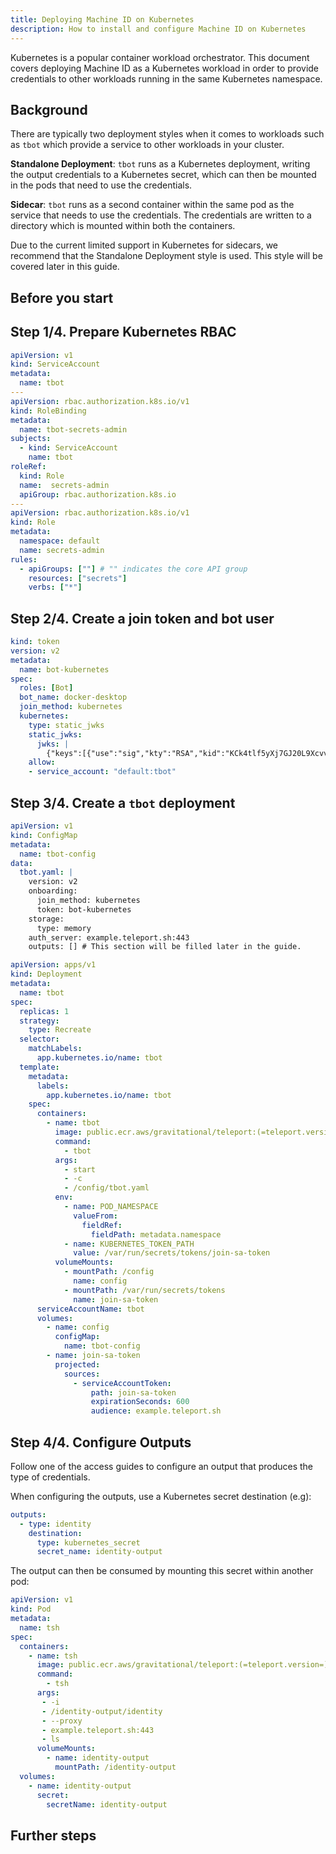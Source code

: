 ```yaml
---
title: Deploying Machine ID on Kubernetes
description: How to install and configure Machine ID on Kubernetes
---
```


Kubernetes is a popular container workload orchestrator. This document covers
deploying Machine ID as a Kubernetes workload in order to provide credentials
to other workloads running in the same Kubernetes namespace.

## Background

There are typically two deployment styles when it comes to workloads such as
`tbot` which provide a service to other workloads in your cluster.

**Standalone Deployment**: `tbot` runs as a Kubernetes deployment, writing the
output credentials to a Kubernetes secret, which can then be mounted in the pods
that need to use the credentials.

**Sidecar**: `tbot` runs as a second container within the same pod as the
service that needs to use the credentials. The credentials are written to a
directory which is mounted within both the containers.

Due to the current limited support in Kubernetes for sidecars, we recommend that
the Standalone Deployment style is used. This style will be covered later in
this guide.

## Before you start

## Step 1/4. Prepare Kubernetes RBAC

```yaml
apiVersion: v1
kind: ServiceAccount
metadata:
  name: tbot
---
apiVersion: rbac.authorization.k8s.io/v1
kind: RoleBinding
metadata:
  name: tbot-secrets-admin
subjects:
  - kind: ServiceAccount
    name: tbot
roleRef:
  kind: Role
  name:  secrets-admin
  apiGroup: rbac.authorization.k8s.io
---
apiVersion: rbac.authorization.k8s.io/v1
kind: Role
metadata:
  namespace: default
  name: secrets-admin
rules:
  - apiGroups: [""] # "" indicates the core API group
    resources: ["secrets"]
    verbs: ["*"]
```


## Step 2/4. Create a join token and bot user

```yaml
kind: token
version: v2
metadata:
  name: bot-kubernetes
spec:
  roles: [Bot]
  bot_name: docker-desktop
  join_method: kubernetes
  kubernetes:
    type: static_jwks
    static_jwks:
      jwks: |
        {"keys":[{"use":"sig","kty":"RSA","kid":"KCk4tlf5yXj7GJ20L9XcvviNIiCf1QaUhw1Cyzd5VjA","alg":"RS256","n":"vYiAKomeNl--3-HaQ24DhJLlgg05gWIKmYRUxPx5vg4NLTdezUHxl70mygFNSYQrSgRqGpUp1j3_fOQYVKhWOVMPLtIYz4pnH-3mUBhNhpfLZiyMUqtjhijekqGOhlbEwHDvCm0tAMESSJBNHneR2tqEugsnDOpPmi3Z220MPJFO9FotFNd4vhmwEp9raWEIRSW3tRZiBoZ_1DAgR5LlO4q__sr125WL0n3s9exVrjQJxpkkUD4ECdO9020VtgPXL3sw__bE0UMuOWDvAY2sCb6rIN76rRLUbGc_IIP1ahLoFVDqdef-tsFM4pW_dbXu77YpfTfK_sTKOEVeGtKBJQ","e":"AQAB"}]}
    allow:
    - service_account: "default:tbot"
```

## Step 3/4. Create a `tbot` deployment

```yaml
apiVersion: v1
kind: ConfigMap
metadata:
  name: tbot-config
data:
  tbot.yaml: |
    version: v2
    onboarding:
      join_method: kubernetes
      token: bot-kubernetes
    storage:
      type: memory
    auth_server: example.teleport.sh:443
    outputs: [] # This section will be filled later in the guide.
```

```yaml
apiVersion: apps/v1
kind: Deployment
metadata:
  name: tbot
spec:
  replicas: 1
  strategy:
    type: Recreate
  selector:
    matchLabels:
      app.kubernetes.io/name: tbot
  template:
    metadata:
      labels:
        app.kubernetes.io/name: tbot
    spec:
      containers:
        - name: tbot
          image: public.ecr.aws/gravitational/teleport:(=teleport.version=)
          command:
            - tbot
          args:
            - start
            - -c
            - /config/tbot.yaml
          env:
            - name: POD_NAMESPACE
              valueFrom:
                fieldRef:
                  fieldPath: metadata.namespace
            - name: KUBERNETES_TOKEN_PATH
              value: /var/run/secrets/tokens/join-sa-token
          volumeMounts:
            - mountPath: /config
              name: config
            - mountPath: /var/run/secrets/tokens
              name: join-sa-token
      serviceAccountName: tbot
      volumes:
        - name: config
          configMap:
            name: tbot-config
        - name: join-sa-token
          projected:
            sources:
              - serviceAccountToken:
                  path: join-sa-token
                  expirationSeconds: 600
                  audience: example.teleport.sh
```

## Step 4/4. Configure Outputs

Follow one of the access guides to configure an output that produces the type
of credentials.

When configuring the outputs, use a Kubernetes secret destination (e.g):

```yaml
outputs:
  - type: identity
    destination:
      type: kubernetes_secret
      secret_name: identity-output
```

The output can then be consumed by mounting this secret within another pod:

```yaml
apiVersion: v1
kind: Pod
metadata:
  name: tsh
spec:
  containers:
    - name: tsh
      image: public.ecr.aws/gravitational/teleport:(=teleport.version=)
      command:
        - tsh
      args:
       - -i
       - /identity-output/identity
       - --proxy
       - example.teleport.sh:443
       - ls
      volumeMounts:
        - name: identity-output
          mountPath: /identity-output
  volumes:
    - name: identity-output
      secret:
        secretName: identity-output
```

## Further steps